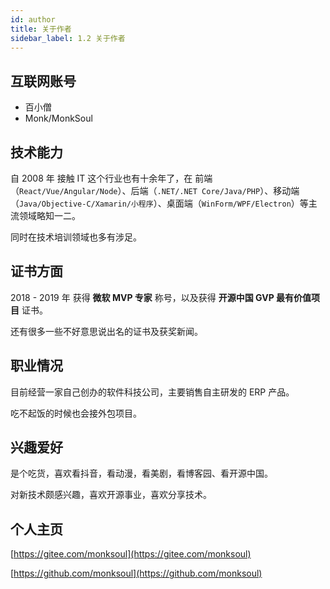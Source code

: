 ```yaml
---
id: author
title: 关于作者
sidebar_label: 1.2 关于作者
---
```


## 互联网账号

- 百小僧
- Monk/MonkSoul

## 技术能力

自 2008 年 接触 IT 这个行业也有十余年了，在 前端（`React/Vue/Angular/Node`）、后端（`.NET/.NET Core/Java/PHP`）、移动端（`Java/Objective-C/Xamarin/小程序`）、桌面端（`WinForm/WPF/Electron`）等主流领域略知一二。

同时在技术培训领域也多有涉足。

## 证书方面

2018 - 2019 年 获得 **微软 MVP 专家** 称号，以及获得 **开源中国 GVP 最有价值项目** 证书。

还有很多一些不好意思说出名的证书及获奖新闻。

## 职业情况

目前经营一家自己创办的软件科技公司，主要销售自主研发的 ERP 产品。

吃不起饭的时候也会接外包项目。

## 兴趣爱好

是个吃货，喜欢看抖音，看动漫，看美剧，看博客园、看开源中国。

对新技术颇感兴趣，喜欢开源事业，喜欢分享技术。

## 个人主页

[https://gitee.com/monksoul](https://gitee.com/monksoul)

[https://github.com/monksoul](https://github.com/monksoul)

